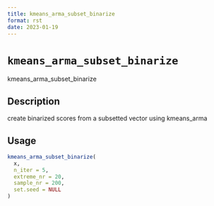 ```yaml
--- 
title: kmeans_arma_subset_binarize 
format: rst 
date: 2023-01-19 
--- 
```

# `kmeans_arma_subset_binarize`

kmeans_arma_subset_binarize


## Description

create binarized scores from a subsetted vector using kmeans_arma


## Usage

```r
kmeans_arma_subset_binarize(
  x,
  n_iter = 5,
  extreme_nr = 20,
  sample_nr = 200,
  set.seed = NULL
)
```


